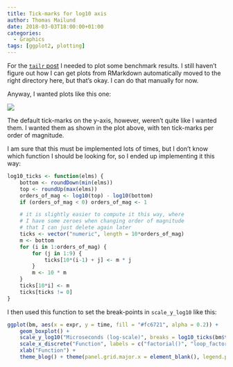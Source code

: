 ```yaml
---
title: Tick-marks for log10 axis
author: Thomas Mailund
date: 2018-03-03T18:00:00+01:00
categories:
  - Graphics
tags: [ggplot2, plotting]
---
```


For the [`tailr` post](https://mailund.github.io/r-programmer-blog/2018/03/02/tailr--tail-recursion-optimisation/) I needed to plot some benchmark results. I still haven't figure out how I can get plots from RMarkdown automatically moved to the right directory here, but that’s okay. I can do that manually for now.

Anyway, I wanted plots like this one:

![](https://mailund.github.io/r-programmer-blog/images/2018-03-02-tailr-tail-recursion-optimisation-in-r-llength-running-time.png)

The default tick-marks on the y-axis, however, weren’t quite like I wanted them. I wanted them as shown in the plot above, with ten tick-marks per order of magnitude.

I am sure that this must be implemented lots of times, but I don’t know which function I should be looking for, so I ended up implementing it this way:

```r
log10_ticks <- function(elms) {
    bottom <- roundDown(min(elms))
    top <- roundUp(max(elms))
    orders_of_mag <- log10(top) - log10(bottom)
    if (orders_of_mag < 0) orders_of_mag <- 1

    # it is slightly easier to compute it this way, where
    # I have some zeroes when changing order of magnitude
    # that I can just delete again later
    ticks <- vector("numeric", length = 10*orders_of_mag)
    m <- bottom
    for (i in 1:orders_of_mag) {
        for (j in 1:9) {
            ticks[10*(i-1) + j] <- m * j
        }
        m <- 10 * m
    }
    ticks[10*i] <- m
    ticks[ticks != 0]
}
```

I then used this function to set the break-points in `scale_y_log10` like this:

```r
ggplot(bm, aes(x = expr, y = time, fill = "#fc6721", alpha = 0.2)) +
    geom_boxplot() +
    scale_y_log10("Microseconds (log-scale)", breaks = log10_ticks(bm$time)) +
    scale_x_discrete("Function", labels = c("factorial()", "loop_factorial()", "tr_factorial()")) +
    xlab("Function") +
    theme_blog() + theme(panel.grid.major.x = element_blank(), legend.position = "none")
```